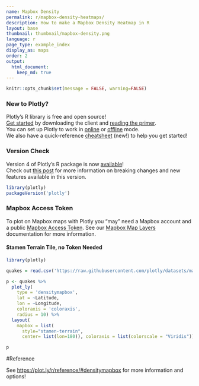 ```yaml
---
name: Mapbox Density
permalink: r/mapbox-density-heatmaps/
description: How to make a Mapbox Density Heatmap in R
layout: base
thumbnail: thumbnail/mapbox-density.png
language: r
page_type: example_index
display_as: maps
order: 2
output:
  html_document:
    keep_md: true
---
```


```r
knitr::opts_chunk$set(message = FALSE, warning=FALSE)
```
### New to Plotly?

Plotly's R library is free and open source!<br>
[Get started](https://plot.ly/r/getting-started/) by downloading the client and [reading the primer](https://plot.ly/r/getting-started/).<br>
You can set up Plotly to work in [online](https://plot.ly/r/getting-started/#hosting-graphs-in-your-online-plotly-account) or [offline](https://plot.ly/r/offline/) mode.<br>
We also have a quick-reference [cheatsheet](https://images.plot.ly/plotly-documentation/images/r_cheat_sheet.pdf) (new!) to help you get started!

### Version Check

Version 4 of Plotly's R package is now [available](https://plot.ly/r/getting-started/#installation)!<br>
Check out [this post](http://moderndata.plot.ly/upgrading-to-plotly-4-0-and-above/) for more information on breaking changes and new features available in this version.
```r
library(plotly)
packageVersion('plotly')
```

### Mapbox Access Token

To plot on Mapbox maps with Plotly you "may" need a Mapbox account and a public [Mapbox Access Token](https://www.mapbox.com/studio). See our [Mapbox Map Layers](/r/mapbox-layers/) documentation for more information.

#### Stamen Terrain Tile, no Token Needed

```r
library(plotly)

quakes = read.csv('https://raw.githubusercontent.com/plotly/datasets/master/earthquakes-23k.csv')

p <- quakes %>%
  plot_ly(
    type = 'densitymapbox',
    lat = ~Latitude,
    lon = ~Longitude,
    coloraxis = 'coloraxis',
    radius = 10) %>%
  layout(
    mapbox = list(
      style="stamen-terrain",
      center= list(lon=180)), coloraxis = list(colorscale = "Viridis"))

p
```

#Reference

See [https://plot.ly/r/reference/#densitymapbox](https://plot.ly/r/reference/#densitymapbox) for more information and options!
